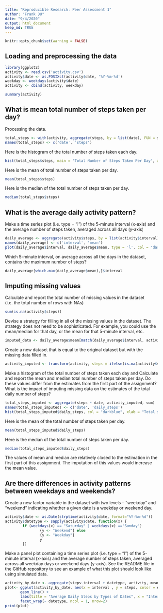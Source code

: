 ```yaml
---
title: "Reproducible Research: Peer Assessment 1"
author: "Frank DU"
date: "9/4/2020"
output: html_document
keep_md: TRUE
---
```

```r
knitr::opts_chunk$set(warning = FALSE)
```

## Loading and preprocessing the data
```r
library(ggplot2)
activity <- read.csv('activity.csv')
activity$date <- as.POSIXct(activity$date, '%Y-%m-%d')
weekday <- weekdays(activity$date)
activity <- cbind(activity, weekday)

summary(activity)
```


## What is mean total number of steps taken per day?

Processing the data.
```r
total_steps <- with(activity, aggregate(steps, by = list(date), FUN = sum, na.rm = TRUE))
names(total_steps) <- c('date', 'steps')
```

Here is the histogram of the total number of steps taken each day.
```r
hist(total_steps$steps, main = 'Total Number of Steps Taken Per Day', xlab = 'Total steps taken per day', col = 'darkblue', ylim = c(0, 20), breaks = seq(0, 25000, by = 2500))
```

Here is the mean of total number of steps taken per day.
```r
mean(total_steps$steps)
```

Here is the median of the total number of steps taken per day.
```r
median(total_steps$steps)
```



## What is the average daily activity pattern?

Make a time series plot (i.e. \color{red}{\verb|type = "l"|}type = "l") of the 5-minute interval (x-axis) and the average number of steps taken, averaged across all days (y-axis)
```r
daily_average <- aggregate(activity$steps, by = list(activity$interval), FUN = mean, na.rm = TRUE)
names(daily_average) <- c('interval', 'mean')
plot(daily_average$interval, daily_average$mean, type = 'l', col = 'darkblue', lwd = 2, xlab = 'Interval', ylab = 'Average number of steps', main = 'Average Number of Steps Per Interval')
```

Which 5-minute interval, on average across all the days in the dataset, contains the maximum number of steps?
```r
daily_average[which.max(daily_average$mean),]$interval
```



## Imputing missing values

Calculate and report the total number of missing values in the dataset (i.e. the total number of rows with \color{red}{\verb|NA|}NAs)
```r
sum(is.na(activity$steps))
```

Devise a strategy for filling in all of the missing values in the dataset. The strategy does not need to be sophisticated. For example, you could use the mean/median for that day, or the mean for that 5-minute interval, etc.
```r
imputed_data <- daily_average$mean[match(daily_average$interval, activity$interval)]
```

Create a new dataset that is equal to the original dataset but with the missing data filled in.
```r
activity_imputed <- transform(activity, steps = ifelse(is.na(activity$steps), yes = imputed_data, no = activity$steps))
```

Make a histogram of the total number of steps taken each day and Calculate and report the mean and median total number of steps taken per day. Do these values differ from the estimates from the first part of the assignment? What is the impact of imputing missing data on the estimates of the total daily number of steps?
```r
total_steps_imputed <- aggregate(steps ~ date, activity_imputed, sum)
names(total_steps_imputed) <- c('date', 'daily_steps')
hist(total_steps_imputed$daily_steps, col = "darkblue", xlab = "Total steps per day", ylim = c(0,30), main = "Total Number of Steps Taken Per Day", breaks = seq(0,25000,by=2500))
```

Here is the mean of the total number of steps taken per day.
```r
mean(total_steps_imputed$daily_steps)
```

Here is the median of the total number of steps taken per day.
```r
median(total_steps_imputed$daily_steps)
```

The values of mean and median are relatively closed to the estimation in the first part of this assignment. The imputation of this values would increase the mean value.



## Are there differences in activity patterns between weekdays and weekends?

Create a new factor variable in the dataset with two levels – “weekday” and “weekend” indicating whether a given date is a weekday or weekend day.
```r
activity$date <- as.Date(strptime(activity$date, format="%Y-%m-%d"))
activity$datetype <- sapply(activity$date, function(x) {
        if (weekdays(x) == "Saturday" | weekdays(x) =="Sunday") 
                {y <- "Weekend"} else 
                {y <- "Weekday"}
                y
        })
```

Make a panel plot containing a time series plot (i.e. type = “l”) of the 5-minute interval (x-axis) and the average number of steps taken, averaged across all weekday days or weekend days (y-axis). See the README file in the GitHub repository to see an example of what this plot should look like using simulated data.
```r
activity_by_date <- aggregate(steps~interval + datetype, activity, mean, na.rm = TRUE)
plot<- ggplot(activity_by_date, aes(x = interval , y = steps, color = datetype)) +
       geom_line() +
       labs(title = "Average Daily Steps by Types of Dates", x = "Interval", y = "Average number of steps") +
       facet_wrap(~ datetype, ncol = 1, nrow=2)
print(plot)
```